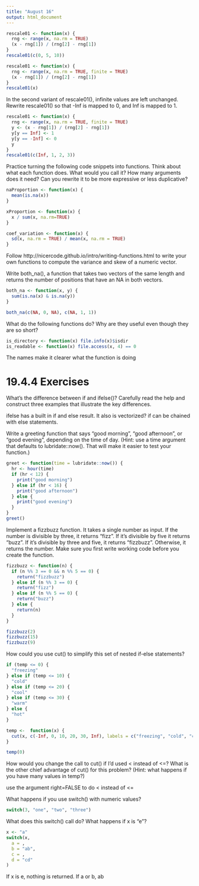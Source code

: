 ```yaml
---
title: "August 16"
output: html_document
---
```


```r
rescale01 <- function(x) {
  rng <- range(x, na.rm = TRUE)
  (x - rng[1]) / (rng[2] - rng[1])
}
rescale01(c(0, 5, 10))

rescale01 <- function(x) {
  rng <- range(x, na.rm = TRUE, finite = TRUE)
  (x - rng[1]) / (rng[2] - rng[1])
}
rescale01(x)
```

In the second variant of rescale01(), infinite values are left unchanged. Rewrite rescale01() so that -Inf is mapped to 0, and Inf is mapped to 1.

```r
rescale01 <- function(x) {
  rng <- range(x, na.rm = TRUE, finite = TRUE)
  y <- (x - rng[1]) / (rng[2] - rng[1])
  y[y == Inf] <- 1
  y[y == -Inf] <- 0
  y
}
rescale01(c(Inf, 1, 2, 3))
```


Practice turning the following code snippets into functions. Think about what each function does. What would you call it? How many arguments does it need? Can you rewrite it to be more expressive or less duplicative?


```r
naProportion <- function(x) {
  mean(is.na(x))
}

xProportion <- function(x) {
  x / sum(x, na.rm=TRUE)
}

coef_variation <- function(x) {
  sd(x, na.rm = TRUE) / mean(x, na.rm = TRUE)
}
```

Follow http://nicercode.github.io/intro/writing-functions.html to write your own functions to compute the variance and skew of a numeric vector.

Write both_na(), a function that takes two vectors of the same length and returns the number of positions that have an NA in both vectors.

```r
both_na <- function(x, y) {
  sum(is.na(x) & is.na(y))
}

both_na(c(NA, 0, NA), c(NA, 1, 1))

```

What do the following functions do? Why are they useful even though they are so short?

```r
is_directory <- function(x) file.info(x)$isdir
is_readable <- function(x) file.access(x, 4) == 0
```

The names make it clearer what the function is doing

# 19.4.4 Exercises

What’s the difference between if and ifelse()? Carefully read the help and construct three examples that illustrate the key differences.

ifelse has a built in if and else result. It also is vectorized?
if can be chained with else statements.

Write a greeting function that says “good morning”, “good afternoon”, or “good evening”, depending on the time of day. (Hint: use a time argument that defaults to lubridate::now(). That will make it easier to test your function.)
```r
greet <- function(time = lubridate::now()) {
  hr <- hour(time)
  if (hr < 12) {
    print("good morning")
  } else if (hr < 16) {
    print("good afternoon")
  } else {
    print("good evening")
  }
} 
greet()
```

Implement a fizzbuzz function. It takes a single number as input. If the number is divisible by three, it returns “fizz”. If it’s divisible by five it returns “buzz”. If it’s divisible by three and five, it returns “fizzbuzz”. Otherwise, it returns the number. Make sure you first write working code before you create the function.

```r
fizzbuzz <- function(n) {
  if (n %% 3 == 0 && n %% 5 == 0) {
    return("fizzbuzz")
  } else if (n %% 3 == 0) {
    return("fizz")
  } else if (n %% 5 == 0) {
    return("buzz") 
  } else {
    return(n)
  }
}

fizzbuzz(2)
fizzbuzz(15)
fizzbuzz(9)
```

How could you use cut() to simplify this set of nested if-else statements?

```r
if (temp <= 0) {
  "freezing"
} else if (temp <= 10) {
  "cold"
} else if (temp <= 20) {
  "cool"
} else if (temp <= 30) {
  "warm"
} else {
  "hot"
}

temp <-  function(x) {
  cut(x, c(-Inf, 0, 10, 20, 30, Inf), labels = c("freezing", "cold", "cool", "warm", "hot"))
}

temp(0)
```

How would you change the call to cut() if I’d used < instead of <=? What is the other chief advantage of cut() for this problem? (Hint: what happens if you have many values in temp?)

use the argument right=FALSE to do < instead of <=

What happens if you use switch() with numeric values?

```r
switch(3, "one", "two", "three")
```


What does this switch() call do? What happens if x is “e”?
```r
x <- "a"
switch(x, 
  a = ,
  b = "ab",
  c = ,
  d = "cd"
)
```

If x is e, nothing is returned. If a or b, ab
